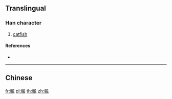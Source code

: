 {{character info/new}}
{{also|鯴}}
==Translingual==

===Han character===
{{Han char|rn=195|rad=鱼|as=08|sn=16|four=|canj=NMNHI}}

# [[catfish]]

====References====
* {{Han ref|kx=1480.511|hdz=74699.121|uh=9CBA|ud=40122}}

----

==Chinese==
{{zh-see|鯴}}

[[fr:鲺]]
[[pl:鲺]]
[[th:鲺]]
[[zh:鲺]]